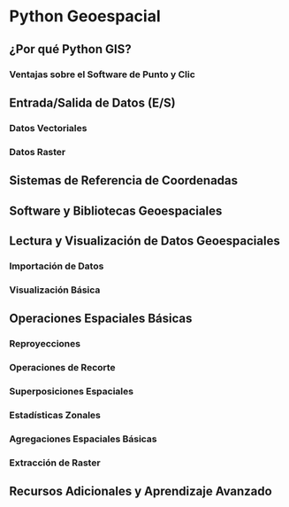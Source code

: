 # Python Geoespacial

## ¿Por qué Python GIS?

### Ventajas sobre el Software de Punto y Clic

## Entrada/Salida de Datos (E/S)

### Datos Vectoriales

### Datos Raster

## Sistemas de Referencia de Coordenadas

## Software y Bibliotecas Geoespaciales

## Lectura y Visualización de Datos Geoespaciales

### Importación de Datos

### Visualización Básica

## Operaciones Espaciales Básicas

### Reproyecciones

### Operaciones de Recorte

### Superposiciones Espaciales

### Estadísticas Zonales

### Agregaciones Espaciales Básicas

### Extracción de Raster

## Recursos Adicionales y Aprendizaje Avanzado
